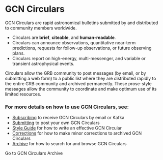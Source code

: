 
# GCN Circulars

GCN Circulars are rapid astronomical bulletins submitted by and distributed to community members worldwide.

- Circulars are **brief**, **citeable**, and **human-readable**.
- Circulars can announce observations, quantitative near-term predictions, requests for follow-up observations, or future observing plans.
- Circulars report on high-energy, multi-messenger, and variable or transient astrophysical events.

Circulars allow the GRB community to post messages (by email, or by submitting a web form) to a public list where they are distributed rapidly to the entire GRB community and archived permanently. These prose-style messages allow the community to coordinate and make optimum use of its limited resources.

### For more details on how to use GCN Circulars, see:

- [Subscribing](circulars/subscribing) to receive GCN Circulars by email or Kafka
- [Submitting](circulars/submitting) to post your own GCN Circulars
- [Style Guide](circulars/styleguide) for how to write an effective GCN Circular
- [Corrections](circulars/corrections) for how to make minor corrections to archived GCN Circulars
- [Archive](circulars/archive) for how to search for and browse GCN Circulars

<Link to="/circulars" className="usa-button">
  Go to GCN Circulars Archive
</Link>
